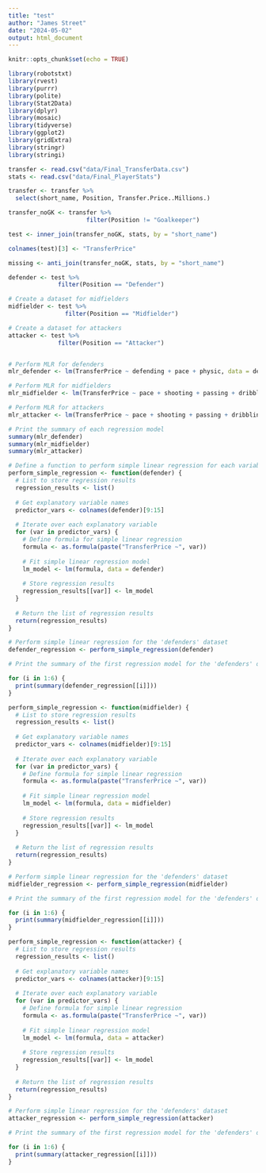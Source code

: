 ```yaml
---
title: "test"
author: "James Street"
date: "2024-05-02"
output: html_document
---
```


```r
knitr::opts_chunk$set(echo = TRUE)

library(robotstxt)
library(rvest)
library(purrr)
library(polite)
library(Stat2Data)
library(dplyr)
library(mosaic)
library(tidyverse)
library(ggplot2)
library(gridExtra)
library(stringr)
library(stringi)
```

```r
transfer <- read.csv("data/Final_TransferData.csv")
stats <- read.csv("data/Final_PlayerStats")

transfer <- transfer %>%
  select(short_name, Position, Transfer.Price..Millions.)

transfer_noGK <- transfer %>%
                      filter(Position != "Goalkeeper")

test <- inner_join(transfer_noGK, stats, by = "short_name")

colnames(test)[3] <- "TransferPrice"

missing <- anti_join(transfer_noGK, stats, by = "short_name")

defender <- test %>%
              filter(Position == "Defender")

# Create a dataset for midfielders
midfielder <- test %>%
                filter(Position == "Midfielder")

# Create a dataset for attackers
attacker <- test %>%
              filter(Position == "Attacker")



```

```r


# Perform MLR for defenders
mlr_defender <- lm(TransferPrice ~ defending + pace + physic, data = defender)

# Perform MLR for midfielders
mlr_midfielder <- lm(TransferPrice ~ pace + shooting + passing + dribbling + defending + physic, data = midfielder)

# Perform MLR for attackers
mlr_attacker <- lm(TransferPrice ~ pace + shooting + passing + dribbling + defending + physic, data = attacker)

# Print the summary of each regression model
summary(mlr_defender)
summary(mlr_midfielder)
summary(mlr_attacker)
```

```r
# Define a function to perform simple linear regression for each variable
perform_simple_regression <- function(defender) {
  # List to store regression results
  regression_results <- list()
  
  # Get explanatory variable names
  predictor_vars <- colnames(defender)[9:15]
  
  # Iterate over each explanatory variable
  for (var in predictor_vars) {
    # Define formula for simple linear regression
    formula <- as.formula(paste("TransferPrice ~", var))
    
    # Fit simple linear regression model
    lm_model <- lm(formula, data = defender)
    
    # Store regression results
    regression_results[[var]] <- lm_model
  }
  
  # Return the list of regression results
  return(regression_results)
}

# Perform simple linear regression for the 'defenders' dataset
defender_regression <- perform_simple_regression(defender)

# Print the summary of the first regression model for the 'defenders' dataset

for (i in 1:6) {
  print(summary(defender_regression[[i]]))
}
```


```r
perform_simple_regression <- function(midfielder) {
  # List to store regression results
  regression_results <- list()
  
  # Get explanatory variable names
  predictor_vars <- colnames(midfielder)[9:15]
  
  # Iterate over each explanatory variable
  for (var in predictor_vars) {
    # Define formula for simple linear regression
    formula <- as.formula(paste("TransferPrice ~", var))
    
    # Fit simple linear regression model
    lm_model <- lm(formula, data = midfielder)
    
    # Store regression results
    regression_results[[var]] <- lm_model
  }
  
  # Return the list of regression results
  return(regression_results)
}

# Perform simple linear regression for the 'defenders' dataset
midfielder_regression <- perform_simple_regression(midfielder)

# Print the summary of the first regression model for the 'defenders' dataset

for (i in 1:6) {
  print(summary(midfielder_regression[[i]]))
}
```

```r
perform_simple_regression <- function(attacker) {
  # List to store regression results
  regression_results <- list()
  
  # Get explanatory variable names
  predictor_vars <- colnames(attacker)[9:15]
  
  # Iterate over each explanatory variable
  for (var in predictor_vars) {
    # Define formula for simple linear regression
    formula <- as.formula(paste("TransferPrice ~", var))
    
    # Fit simple linear regression model
    lm_model <- lm(formula, data = attacker)
    
    # Store regression results
    regression_results[[var]] <- lm_model
  }
  
  # Return the list of regression results
  return(regression_results)
}

# Perform simple linear regression for the 'defenders' dataset
attacker_regression <- perform_simple_regression(attacker)

# Print the summary of the first regression model for the 'defenders' dataset

for (i in 1:6) {
  print(summary(attacker_regression[[i]]))
}
```

